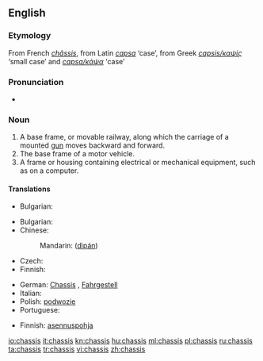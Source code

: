 {{also|Chassis|châssis}}
==English==

===Etymology===
From French ''[[châssis]]'', from Latin ''[[capsa]]'' ‘case’, from Greek ''[[capsis/καψίς]]'' ‘small case’ and ''[[capsa/κάψα]]'' ‘case’

===Pronunciation===
* {{IPA|/ˈtʃæsi/|/ˈʃæsi/}}
*: {{rhymes|æsi}}

===Noun===
{{en-noun|chassis}}

# A base frame, or movable railway, along which the carriage of a mounted [[gun]] moves backward and forward.
# The base frame of a motor vehicle.
# A frame or housing containing electrical or mechanical equipment, such as on a computer.

====Translations====
{{trans-top|A base frame, or movable railway}}
* Bulgarian: {{t|bg|платформа|f}}
{{trans-mid}}
{{trans-bottom}}

{{trans-top|base frame of motor vehicle}}
* Bulgarian: {{t|bg|шаси|n}}
* Chinese:
*: Mandarin: {{zh-ts|底盤|底盘}} ([[dìpán]])
* Czech: {{t-|cs|podvozek|m}}
* Finnish: {{t-|fi|alusta}}
{{trans-mid}}
* German: [[Chassis]] {{n}}, [[Fahrgestell]] {{n}}
* Italian: {{t|it|châssis|m}}
* Polish: [[podwozie]] {{n}}
* Portuguese: {{t-|pt|chassi|m}}
{{trans-bottom}}

{{trans-top|A frame or housing containing electrical or mechanical equipment}}
* Finnish: [[asennuspohja]]
{{trans-mid}}
{{trans-bottom}}

[[io:chassis]]
[[it:chassis]]
[[kn:chassis]]
[[hu:chassis]]
[[ml:chassis]]
[[pl:chassis]]
[[ru:chassis]]
[[ta:chassis]]
[[tr:chassis]]
[[vi:chassis]]
[[zh:chassis]]